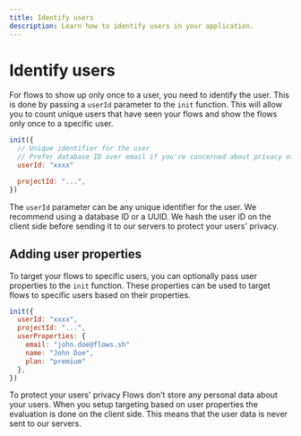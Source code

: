 ```yaml
---
title: Identify users
description: Learn how to identify users in your application.
---
```


# Identify users

For flows to show up only once to a user, you need to identify the user. This is done by passing a `userId` parameter to the `init` function. This will allow you to count unique users that have seen your flows and show the flows only once to a specific user.

```js
init({
  // Unique identifier for the user
  // Prefer database ID over email if you're concerned about privacy of your users
  userId: "xxxx"

  projectId: "...",
})
```

The `userId` parameter can be any unique identifier for the user. We recommend using a database ID or a UUID. We hash the user ID on the client side before sending it to our servers to protect your users' privacy.

## Adding user properties

To target your flows to specific users, you can optionally pass user properties to the `init` function. These properties can be used to target flows to specific users based on their properties.

```js
init({
  userId: "xxxx",
  projectId: "...",
  userProperties: {
    email: "john.doe@flows.sh"
    name: "John Doe",
    plan: "premium"
  },
})
```

To protect your users' privacy Flows don’t store any personal data about your users. When you setup targeting based on user properties the evaluation is done on the client side. This means that the user data is never sent to our servers.
